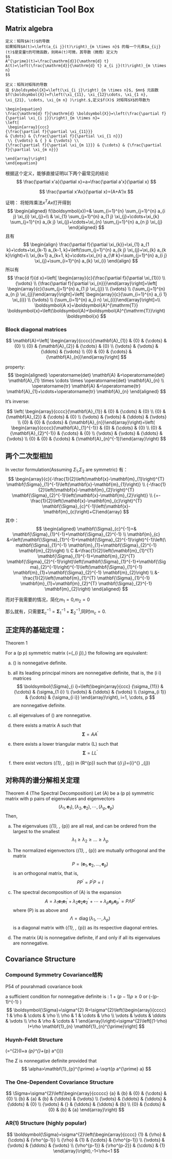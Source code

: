 # Statistician Tool Box

## Matrix algebra {#matrix}
```definition
定义：矩阵$A(t)$的导数
如果矩阵$A(t)=\left(a_{i j}(t)\right)_{m \times n}$ 的每一个元素$a_{ij}(t)$是变量t的可微函数，则称A(t)可微，其导数（微商）定义为
$$
A^{\prime}(t)=\frac{\mathrm{d}}{\mathrm{d} t} A(t)=\left(\frac{\mathrm{d}}{\mathrm{d} t} a_{i j}(t)\right)_{m \times n}
$$
```

```definition
定义：矩阵对矩阵的导数
设 $\boldsymbol{X}=\left(\xi_{i j}\right)_{m \times n}$, $mn$ 元函数 $f(\boldsymbol{X})=f\left(\xi_{11}, \xi_{12}\cdots, \xi_{1 n}, \xi_{21}, \cdots, \xi_{m n} )\right.$,定义$f(X)$ 对矩阵$X$的导数为

\begin{equation}
\frac{\mathrm{d} f}{\mathrm{d} \boldsymbol{X}}=\left(\frac{\partial f}{\partial \xi_{i j}}\right)_{m \times n}=
\left[
 \begin{array}{ccc}
{\frac{\partial f}{\partial \xi_{11}}} 
& {\dots} & {\frac{\partial f}{\partial \xi_{1 n}}}
 \\ {\vdots} & { } & {\vdots} \\ 
{\frac{\partial f}{\partial \xi_{m 1}}} & {\cdots} & {\frac{\partial f}{\partial \xi_{m n}}}

\end{array}\right]
\end{equation}
```
根据这个定义，能够直接证明以下两个最常见的结论
$$
\frac{\partial x'a}{\partial x}=a=\frac{\partial a'x}{\partial x}
$$

$$
\frac{\partial x'Ax}{\partial x}=(A+A')x
$$

证明：
将矩阵乘法$x^TAx$打开得到
$$
\begin{aligned} f(\boldsymbol{x})=& \sum_{i=1}^{n} \sum_{j=1}^{n} a_{i j} \xi_{i} \xi_{j}=\\ & \xi_{1} \sum_{j=1}^{n} a_{1 j} \xi_{j}+\cdots+\xi_{k} \sum_{j=1}^{n} a_{k j} \xi_{j}+\cdots+\xi_{n} \sum_{j=1}^{n} a_{n j} \xi_{j} \end{aligned}
$$
且有
$$
\begin{align}
\frac{\partial f}{\partial \xi_{k}}=\xi_{1} a_{1 k}+\cdots+\xi_{k-1} a_{k-1, k}+\left(\sum_{j=1}^{n} a_{k j} \xi_{j}+\xi_{k} a_{k k}\right)+\\
\xi_{k+1} a_{k+1, k}+\cdots+\xi_{n} a_{\# k}=\sum_{j=1}^{n} a_{i j} \xi_{j}+\sum_{i=1}^{n} a_{k} \xi_{i}
\end{align}
$$
所以有
$$
\frac{d f}{d x}=\left[ \begin{array}{c}{\frac{\partial f}{\partial \xi_{1}}} \\ {\vdots} \\ {\frac{\partial f}{\partial \xi_{n}}}\end{array}\right]=\left[ \begin{array}{c}{\sum_{j=1}^{n} a_{1 j} \xi_{j}} \\ {\vdots} \\ {\sum_{j=1}^{n} a_{n j} \xi_{j}}\end{array}\right]+\left[ \begin{array}{c}{\sum_{i=1}^{n} a_{i 1} \xi_{i}} \\ {\vdots} \\ {\sum_{i=1}^{n} a_{i n} \xi_{i}}\end{array}\right]=\\ 
\boldsymbol{A x}+\boldsymbol{A}^{\mathrm{T}} \boldsymbol{x}=\left(\boldsymbol{A}+\boldsymbol{A}^{\mathrm{T}}\right) \boldsymbol{x}
$$

### Block diagonal matrices

$$
\mathbf{A}=\left[ \begin{array}{cccc}{\mathbf{A}_{1}} & {0} & {\cdots} & {0} \\ {0} & {\mathbf{A}_{2}} & {\cdots} & {0} \\ {\vdots} & {\vdots} & {\ddots} & {\vdots} \\ {0} & {0} & {\cdots} & {\mathbf{A}_{n}}\end{array}\right]
$$

property:
$$
\begin{aligned} \operatorname{det} \mathbf{A} &=\operatorname{det} \mathbf{A}_{1} \times \cdots \times \operatorname{det} \mathbf{A}_{n} \\ \operatorname{tr} \mathbf{A} &=\operatorname{tr} \mathbf{A}_{1}+\cdots+\operatorname{tr} \mathbf{A}_{n} \end{aligned}
$$

It's inverse:

$$
\left( \begin{array}{cccc}{\mathbf{A}_{1}} & {0} & {\cdots} & {0} \\ {0} & {\mathbf{A}_{2}} & {\cdots} & {0} \\ {\vdots} & {\vdots} & {\ddots} & {\vdots} \\ {0} & {0} & {\cdots} & {\mathbf{A}_{n}}\end{array}\right)=\left( \begin{array}{cccc}{\mathbf{A}_{1}^{-1}} & {0} & {\cdots} & {0} \\ {0} & {\mathbf{A}_{2}^{-1}} & {\cdots} & {0} \\ {\vdots} & {\vdots} & {\ddots} & {\vdots} \\ {0} & {0} & {\cdots} & {\mathbf{A}_{n}^{-1}}\end{array}\right)
$$


## 两个二次型相加 {#sumSquare}

In vector formulation(Assuming $\Sigma_1$,$\Sigma_2$ are symmetric)
有：
$$
\begin{array}{c}{-\frac{1}{2}\left(\mathbf{x}-\mathbf{m}_{1}\right)^{T} \mathbf{\Sigma}_{1}^{-1}\left(\mathbf{x}-\mathbf{m}_{1}\right)} \\ {-\frac{1}{2}\left(\mathbf{x}-\mathbf{m}_{2}\right)^{T} \mathbf{\Sigma}_{2}^{-1}\left(\mathbf{x}-\mathbf{m}_{2}\right)} \\ {=-\frac{1}{2}\left(\mathbf{x}-\mathbf{m}_{c}\right)^{T} \mathbf{\Sigma}_{c}^{-1}\left(\mathbf{x}-\mathbf{m}_{c}\right)+C}\end{array}
$$
其中：
$$
\begin{aligned} \mathbf{\Sigma}_{c}^{-1}=& \mathbf{\Sigma}_{1}^{-1}+\mathbf{\Sigma}_{2}^{-1} \\ \mathbf{m}_{c} &=\left(\mathbf{\Sigma}_{1}^{-1}+\mathbf{\Sigma}_{2}^{-1}\right)^{-1}\left(\mathbf{\Sigma}_{1}^{-1} \mathbf{m}_{1}+\mathbf{\Sigma}_{2}^{-1} \mathbf{m}_{2}\right) \\ C &=\frac{1}{2}\left(\mathbf{m}_{1}^{T} \mathbf{\Sigma}_{1}^{-1}+\mathbf{m}_{2}^{T} \mathbf{\Sigma}_{2}^{-1}\right)\left(\mathbf{\Sigma}_{1}^{-1}+\mathbf{\Sigma}_{2}^{-1}\right)^{-1}\left(\mathbf{\Sigma}_{1}^{-1} \mathbf{m}_{1}+\mathbf{\Sigma}_{2}^{-1} \mathbf{m}_{2}\right) \\ &-\frac{1}{2}\left(\mathbf{m}_{1}^{T} \mathbf{\Sigma}_{1}^{-1} \mathbf{m}_{1}+\mathbf{m}_{2}^{T} \mathbf{\Sigma}_{2}^{-1} \mathbf{m}_{2}\right) \end{aligned}
$$


而对于我需要的情况，简化$m_1=0$,$m_2=0$

那么就有，只需要$\mathbf{\Sigma}_{c}^{-1}=\mathbf{\Sigma}_{1}^{-1}+\mathbf{\Sigma}_{2}^{-1}$,同时$m_c=0$.



## 正定阵的基础定理：
Theorem 1 

For a \(p \times p\) symmetric matrix \(\Sigma=\left(\sigma_{i j}\right),\) the following are equivalent:

(a) \(\Sigma\) is nonnegative definite.

(b) all its leading principal minors are nonnegative definite, that is, the \(i \times i\) matrices
$$
\boldsymbol{\Sigma}_{i i}=\left(\begin{array}{ccc}
{\sigma_{11}} & {\cdots} & {\sigma_{1 i}} \\
{\vdots} & {\ddots} & {\vdots} \\
{\sigma_{i 1}} & {\cdots} & {\sigma_{i i}}
\end{array}\right), i=1, \cdots, p
$$
are nonnegative definite.

(c) all eigenvalues of \(\Sigma\) are nonnegative.

(d) there exists a matrix A such that
$$
\boldsymbol{\Sigma}=A A^{\prime}
$$

(e) there exists a lower triangular matrix \(L\) such that
$$
\boldsymbol{\Sigma}=L L^{\prime}
$$

(f) there exist vectors \(\boldsymbol{u}_{1}, \cdots, \boldsymbol{u}_{p}\) in \(R^{p}\) such that \(\sigma_{i j}=\boldsymbol{u}_{i}^{\prime} \boldsymbol{u}_{j}\)


## 对称阵的谱分解相关定理
Theorem 4 (The Spectral Decomposition) Let \(A\) be a \(p \times p\) symmetric matrix with p pairs of eigenvalues and eigenvectors
$$
\left(\lambda_{1}, \mathbf{e}_{1}\right),\left(\lambda_{2}, \mathbf{e}_{2}\right), \cdots,\left(\lambda_{p}, \mathbf{e}_{p}\right)
$$
Then,

(a) The eigenvalues \(\lambda_{1}, \ldots, \lambda_{p}\) are all real, and can be ordered from the largest
to the smallest
$$
\lambda_{1} \geq \lambda_{2} \geq \ldots \geq \lambda_{p}
$$

(b) The normalized eigenvectors \(\mathbf{e}_{1}, \ldots, \mathbf{e}_{p}\) are mutually orthogonal and the matrix
$$
P=\left(\mathbf{e}_{1}, \mathbf{e}_{2}, \ldots, \mathbf{e}_{p}\right)
$$
is an orthogonal matrix, that is,
$$
P P^{\prime}=P^{\prime} P=I
$$

(c) The spectral decomposition of \(A\) is the expansion
$$
A=\lambda_{1} \mathbf{e}_{1} \mathbf{e}_{1}^{\prime}+\lambda_{2} \mathbf{e}_{2} \mathbf{e}_{2}^{\prime}+\cdots+\lambda_{p} \mathbf{e}_{p} \mathbf{e}_{p}^{\prime}=P \Lambda P^{\prime}
$$
where \(P\) is as above and
$$
\Lambda=\operatorname{diag}\left(\lambda_{1}, \cdots, \lambda_{p}\right)
$$
is a diagonal matrix with \(\lambda_{1}, \ldots, \lambda_{p}\) as its respective diagonal entries.

(d) The matrix \(A\) is nonnegative definite, if and only if all its eigenvalues are
nonnegative.

## Covariance Structure

### Compound Symmetry Covariance结构

P54 of pourahmadi covariance book

a sufficient condition for nonnegative definite is : $1+(p-1) \rho \geq 0$ or \(-(p-1)^{-1} \leq \rho \leq 1\)
$$
\boldsymbol{\Sigma}=\sigma^{2} R=\sigma^{2}\left(\begin{array}{cccc}
1 & \rho & \cdots & \rho \\
\rho & 1 & \cdots & \rho \\
\vdots & \vdots & \ddots & \vdots \\
\rho & \rho & \cdots & 1
\end{array}\right)=\sigma^{2}\left[(1-\rho) I+\rho \mathbf{1}_{n} \mathbf{1}_{n}^{\prime}\right]
$$

### Huynh-Feldt Structure

\(\Sigma=\sigma^{2}\left(\alpha I+a \mathbf{1}_{p}^{\prime}+\mathbf{1}_{p} a^{\prime}\right)\)

The $\Sigma$ is nonnegative definite provided that
$$
\alpha>\mathbf{1}_{p}^{\prime} a-\sqrt{p a^{\prime} a}
$$

### The One-Dependent Covariance Structure
$$
\Sigma=\sigma^{2}\left(\begin{array}{ccccc}
{a} & {b} & {0} & {\cdots} & {0} \\
{b} & {a} & {b} & {\ddots} & {\vdots} \\
{\vdots} & {\ddots} & {\ddots} & {\ddots} & {0} \\
{\vdots} & {} & {\ddots} & {\ddots} & {b} \\
{0} & {\cdots} & {0} & {b} & {a}
\end{array}\right)
$$

### AR(1) Structure (highly popular)

$$
\boldsymbol{\Sigma}=\sigma^{2}\left(\begin{array}{cccc}
{1} & {\rho} & {\cdots} & {\rho^{p-1}} \\
{\rho} & {1} & {\cdots} & {\rho^{p-1}} \\
{\vdots} & {\vdots} & {\ddots} & {\vdots} \\
{\rho^{p-1}} & {\rho^{p-2}} & {\cdots} & {1}
\end{array}\right),-1<\rho<1
$$































